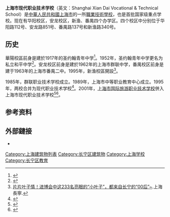 '''上海市现代职业技术学校'''（英文：Shanghai Xian Dai Vocational & Technical School）是[[中華人民共和國|中華人民共和國]][[上海市|上海市]]的一所[[職業技術學校|職業技術學校]]，也是首批国家级重点学校。现在有华阳校区，安龙校区，新渔、番禺四个办学区。四个校区中分别位于华阳路112号、安龙路851号、番禺路137号和新渔路340号。

==历史==
華陽校區前身是建於1917年的圣约翰青年中学<ref>{{cite news |title=第三章 中学教育 |url=http://www.shtong.gov.cn/Newsite/node2/node4/node2249/changning/node15433/node43376/index.html |publisher=上海市地方志辦公室 |accessdate=2020-09-13 |archive-date=2020-11-05 |archive-url=https://web.archive.org/web/20201105153608/http://www.shtong.gov.cn/Newsite/node2/node4/node2249/changning/node15433/node43376/index.html |dead-url=no }}</ref>。1952年，圣约翰青年中学更名为私立和平中学<ref>{{cite news |title=第三十二编 教育 |url=http://www.shtong.gov.cn/newsite/node2/node4/node2249/changning/node15433/index.html |publisher=上海市地方志辦公室 |accessdate=2020-09-13 |archive-date=2020-09-22 |archive-url=https://web.archive.org/web/20200922135245/http://www.shtong.gov.cn/newsite/node2/node4/node2249/changning/node15433/index.html |dead-url=no }}</ref>。安龙校区前身是建於1962年的上海市群联中学，番禺校区前身是建于1963年的上海市番禺二中。1995年，新渔校區開設<ref>[https://www.thepaper.cn/newsDetail_forward_4895817 片片叶子情！进博会中这233名亮眼的“小叶子”，都来自长宁的“00后”~].上海長寧.</ref>。

1985年，群联职业技术学校成立。1989年，上海市中等职业教育中心成立。1995年，两校合并为现代职业技术学校<ref>{{cite news |title=第六节 实业、职业技术学校 |url=http://www.shtong.gov.cn/dfz_web/DFZ/Info?idnode=79680&tableName=userobject1a&id=103441 |publisher=上海市地方志辦公室}}</ref>。2001年，[[上海市国际旅游职业技术学校|上海市国际旅游职业技术学校]]併入上海市现代职业技术学校<ref>{{cite web|url=http://xmwb.xinmin.cn/home/html/2019-04/17/content_8_1.htm|title=家庭周刊数字报-2019年上海市国家级重点中职校特色大联展|website=xmwb.xinmin.cn}}</ref><ref>{{cite web|url=http://www.shtong.gov.cn/newsite/node2/node4/node2249/changning/node15433/index.html|title=上海市地方志办公室|website=www.shtong.gov.cn|accessdate=2020-09-13|archive-date=2020-09-22|archive-url=https://web.archive.org/web/20200922135245/http://www.shtong.gov.cn/newsite/node2/node4/node2249/changning/node15433/index.html|dead-url=no}}</ref>。

==参考资料==
{{reflist}}

==外部鏈接==
*{{official|http://xdzx.chneic.sh.cn/}}
[[Category:上海建筑物列表|Category:上海建筑物列表]]
[[Category:长宁区建筑物|Category:长宁区建筑物]]
[[Category:上海学校|Category:上海学校]]
[[Category:长宁区教育|Category:长宁区教育]]